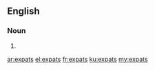 ==English==

===Noun===
{{head|en|plural}}

# {{plural of|expat|lang=en|nocat=1}}

[[ar:expats]]
[[el:expats]]
[[fr:expats]]
[[ku:expats]]
[[my:expats]]
